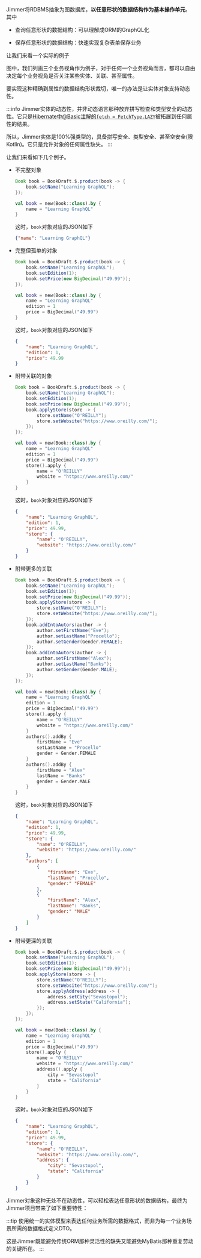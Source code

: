 
Jimmer将RDBMS抽象为图数据库，**以任意形状的数据结构作为基本操作单元**。其中

-   查询任意形状的数据结构：可以理解成ORM的GraphQL化

-   保存任意形状的数据结构：快速实现复杂表单保存业务

让我们来看一个实际的例子

<Shape/>

图中，我们列画三个业务视角作为例子，对于任何一个业务视角而言，都可以自由决定每个业务视角是否关注某些实体、关联、甚至属性。

要实现这种精确到属性的数据结构形状裁切，唯一的办法是让实体对象支持动态性。

:::info
Jimmer实体的动态性，并非动态语言那种放弃拼写检查和类型安全的动态性。它只是[Hibernate中@Basic注解的`fetch = FetchType.LAZY`](https://docs.jboss.org/hibernate/orm/6.2/userguide/html_single/Hibernate_User_Guide.html#BytecodeEnhancement)被拓展到任何属性的结果。

所以，Jimmer实体是100%强类型的，具备拼写安全、类型安全、甚至空安全(限Kotlin)。它只是允许对象的任何属性缺失。
:::

让我们来看如下几个例子。


-   不完整对象

    <Tabs groupId="language">
    <TabItem value="java" label="Java">

    ```java
    Book book = BookDraft.$.product(book -> {
        book.setName("Learning GraphQL");
    });
    ```

    </TabItem>
    <TabItem value="kotlin" label="Kotlin">

    ```kotlin
    val book = new(Book::class).by {
        name = "Learning GraphQL"
    }
    ```

    </TabItem>
    </Tabs>

    这时，`book`对象对应的JSON如下

    ```json
    {"name": "Learning GraphQL"}
    ```

-   完整但孤单的对象

    <Tabs groupId="language">
    <TabItem value="java" label="Java">

    ```java
    Book book = BookDraft.$.product(book -> {
        book.setName("Learning GraphQL");
        book.setEdition(1);
        book.setPrice(new BigDecimal("49.99"));
    });
    ```

    </TabItem>
    <TabItem value="kotlin" label="Kotlin">

    ```kotlin
    val book = new(Book::class).by {
        name = "Learning GraphQL"
        edition = 1
        price = BigDecimal("49.99")
    }
    ```

    </TabItem>
    </Tabs>

    这时，`book`对象对应的JSON如下

    ```json
    {
        "name": "Learning GraphQL",
        "edition": 1,
        "price": 49.99
    }
    ```

-   附带关联的对象

    <Tabs groupId="language">
    <TabItem value="java" label="Java">

    ```java
    Book book = BookDraft.$.product(book -> {
        book.setName("Learning GraphQL");
        book.setEdition(1);
        book.setPrice(new BigDecimal("49.99"));
        book.applyStore(store -> {
            store.setName("O'REILLY");
            store.setWebsite("https://www.oreilly.com/");
        });
    });
    ```

    </TabItem>
    <TabItem value="kotlin" label="Kotlin">

    ```kotlin
    val book = new(Book::class).by {
        name = "Learning GraphQL"
        edition = 1
        price = BigDecimal("49.99")
        store().apply {
            name = "O'REILLY"
            website = "https://www.oreilly.com/"
        }
    }
    ```

    </TabItem>
    </Tabs>

    这时，`book`对象对应的JSON如下

    ```json
    {
        "name": "Learning GraphQL",
        "edition": 1,
        "price": 49.99,
        "store": {
            "name": "O'REILLY",
            "website": "https://www.oreilly.com/"
        }
    }
    ```

-   附带更多的关联

    <Tabs groupId="language">
    <TabItem value="java" label="Java">

    ```java
    Book book = BookDraft.$.product(book -> {
        book.setName("Learning GraphQL");
        book.setEdition(1);
        book.setPrice(new BigDecimal("49.99"));
        book.applyStore(store -> {
            store.setName("O'REILLY");
            store.setWebsite("https://www.oreilly.com/");
        });
        book.addIntoAutors(author -> { 
            author.setFirstName("Eve");
            author.setLastName("Procello");
            author.setGender(Gender.FEMALE);
        });
        book.addIntoAutors(author -> { 
            author.setFirstName("Alex");
            author.setLastName("Banks");
            author.setGender(Gender.MALE);
        });
    });
    ```

    </TabItem>
    <TabItem value="kotlin" label="Kotlin">

    ```kotlin
    val book = new(Book::class).by {
        name = "Learning GraphQL"
        edition = 1
        price = BigDecimal("49.99")
        store().apply {
            name = "O'REILLY"
            website = "https://www.oreilly.com/"
        }
        authors().addBy {
            firstName = "Eve"
            setLastName = "Procello"
            gender = Gender.FEMALE
        }
        authors().addBy {
            firstName = "Alex"
            lastName = "Banks"
            gender = Gender.MALE
        }
    }
    ```

    </TabItem>
    </Tabs>

    这时，`book`对象对应的JSON如下

    ```json
    {
        "name": "Learning GraphQL",
        "edition": 1,
        "price": 49.99,
        "store": {
            "name": "O'REILLY",
            "website": "https://www.oreilly.com/"
        },
        "authors": [
            {
                "firstName": "Eve",
                "lastName": "Procello",
                "gender:" "FEMALE"
            },
            {
                "firstName": "Alex",
                "lastName": "Banks",
                "gender:" "MALE"
            }
        ]
    }
    ```

-   附带更深的关联

    <Tabs groupId="language">
    <TabItem value="java" label="Java">

    ```java
    Book book = BookDraft.$.product(book -> {
        book.setName("Learning GraphQL");
        book.setEdition(1);
        book.setPrice(new BigDecimal("49.99"));
        book.applyStore(store -> {
            store.setName("O'REILLY");
            store.setWebsite("https://www.oreilly.com/");
            store.applyAddress(address -> {
                address.setCity("Sevastopol");
                address.setState("California");
            });
        });
    });
    ```

    </TabItem>
    <TabItem value="kotlin" label="Kotlin">

    ```kotlin
    val book = new(Book::class).by {
        name = "Learning GraphQL"
        edition = 1
        price = BigDecimal("49.99")
        store().apply {
            name = "O'REILLY"
            website = "https://www.oreilly.com/"
            address().apply {
                city = "Sevastopol"
                state = "California"
            }
        }
    }
    ```

    </TabItem>
    </Tabs>

    这时，`book`对象对应的JSON如下

    ```json
    {
        "name": "Learning GraphQL",
        "edition": 1,
        "price": 49.99,
        "store": {
            "name": "O'REILLY",
            "website": "https://www.oreilly.com/",
            "address": {
                "city": "Sevastopol",
                "state": "California"
            }
        }
    }
    ```

Jimmer对象这种无处不在动态性，可以轻松表达任意形状的数据结构，最终为Jimmer项目带来了如下重要特性：

:::tip
使用统一的实体模型来表达任何业务所需的数据格式，而非为每一个业务场景所需的数据格式定义DTO。

这是Jimmer既能避免传统ORM那种灵活性的缺失又能避免MyBatis那种重复劳动的关键所在。
:::
